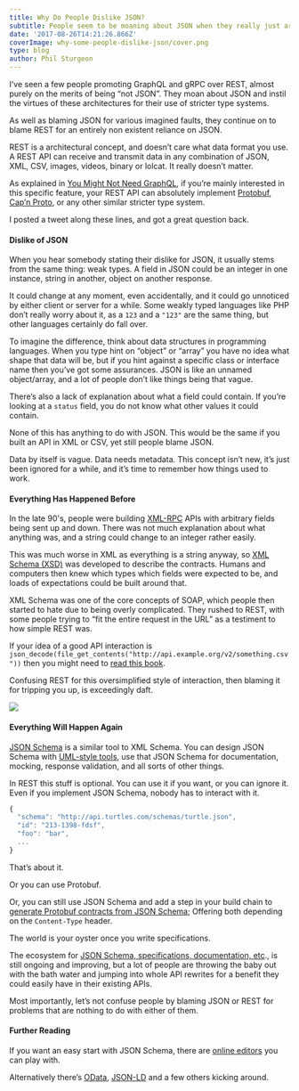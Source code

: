 ```yaml
---
title: Why Do People Dislike JSON?
subtitle: People seem to be moaning about JSON when they really just are upset with unspecified data.
date: '2017-08-26T14:21:26.866Z'
coverImage: why-some-people-dislike-json/cover.png
type: blog
author: Phil Sturgeon
---
```


I’ve seen a few people promoting GraphQL and gRPC over REST, almost purely on
the merits of being “not JSON”. They moan about JSON and instil the virtues of
these architectures for their use of stricter type systems.

As well as blaming JSON for various imagined faults, they continue on to blame
REST for an entirely non existent reliance on JSON.

REST is a architectural concept, and doesn’t care what data format you use. A
REST API can receive and transmit data in any combination of JSON, XML, CSV,
images, videos, binary or lolcat. It really doesn’t matter.

As explained in [You Might Not Need
GraphQL](https://blog.apisyouwonthate.com/you-might-not-need-graphql-9f875d7585b5#9a7c),
if you’re mainly interested in this specific feature, your REST API can
absolutely implement
[Protobuf](https://developers.google.com/protocol-buffers/), [Cap’n
Proto](https://capnproto.org/), or any other similar stricter type system.

I posted a tweet along these lines, and got a great question back.

#### Dislike of JSON

When you hear somebody stating their dislike for JSON, it usually stems from the
same thing: weak types. A field in JSON could be an integer in one instance,
string in another, object on another response.

It could change at any moment, even accidentally, and it could go unnoticed by
either client or server for a while. Some weakly typed languages like PHP don’t
really worry about it, as a `123` and a `"123"` are the same thing, but other
languages certainly do fall over.

To imagine the difference, think about data structures in programming languages.
When you type hint on “object” or “array” you have no idea what shape that data
will be, but if you hint against a specific class or interface name then you’ve
got some assurances. JSON is like an unnamed object/array, and a lot of people
don’t like things being that vague.

There’s also a lack of explanation about what a field could contain. If you’re
looking at a `status` field, you do not know what other values it could contain.

None of this has anything to do with JSON. This would be the same if you built
an API in XML or CSV, yet still people blame JSON.

Data by itself is vague. Data needs metadata. This concept isn’t new, it’s just
been ignored for a while, and it’s time to remember how things used to work.

#### Everything Has Happened Before

In the late 90's, people were building [XML-RPC](http://xml-rpc.net/) APIs with
arbitrary fields being sent up and down. There was not much explanation about
what anything was, and a string could change to an integer rather easily.

This was much worse in XML as everything is a string anyway, so [XML Schema
(XSD)](https://www.w3.org/standards/xml/schema) was developed to describe the
contracts. Humans and computers then knew which types which fields were expected
to be, and loads of expectations could be built around that.

XML Schema was one of the core concepts of SOAP, which people then started to
hate due to being overly complicated. They rushed to REST, with some people
trying to “fit the entire request in the URL” as a testiment to how simple REST
was.

If your idea of a good API interaction is
`json_decode(file_get_contents("http://api.example.org/v2/something.csv"))` then
you might need to [read this
book](https://apisyouwonthate.com/books/build-apis-you-wont-hate.html).

Confusing REST for this oversimplified style of interaction, then blaming it for
tripping you up, is exceedingly daft.

![](src/images/posts/rest-baton.jpeg)

#### Everything Will Happen Again

[JSON Schema](http://json-schema.org/) is a similar tool to XML Schema. You can
design JSON Schema with [UML-style
tools](https://www.liquid-technologies.com/json-schema-editor), use that JSON
Schema for documentation, mocking, response validation, and all sorts of other
things.

In REST this stuff is optional. You can use it if you want, or you can ignore
it. Even if you implement JSON Schema, nobody has to interact with it.

```js
{
  "schema": "http://api.turtles.com/schemas/turtle.json",
  "id": "213-1398-fdsf",
  "foo": "bar",
  ...
}
```

That’s about it.

Or you can use Protobuf.

Or, you can still use JSON Schema and add a step in your build chain to
[generate Protobuf contracts from JSON
Schema](https://www.npmjs.com/package/jsonschema-protobuf); Offering both
depending on the `Content-Type` header.

The world is your oyster once you write specifications.

The ecosystem for [JSON Schema, specifications, documentation,
etc](https://philsturgeon.uk/api/2017/07/20/my-vision-for-a-perfect-world-in-api-specification/).,
is still ongoing and improving, but a lot of people are throwing the baby out
with the bath water and jumping into whole API rewrites for a benefit they could
easily have in their existing APIs.

Most importantly, let’s not confuse people by blaming JSON or REST for problems
that are nothing to do with either of them.

#### Further Reading

If you want an easy start with JSON Schema, there are [online
editors](http://jsoneditoronline.org/) you can play with.

Alternatively there’s [OData](http://odata.org), [JSON-LD](https://json-ld.org)
and a few others kicking around.